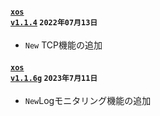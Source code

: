 #### <code class='changelog-service'><a href="../release-notes/db/xos-1_1_4">xos v1.1.4</a></code> <code class='changelog-date'>2022年07月13日</code>

- <code class="New">New</code> TCP機能の追加

#### <code class='changelog-service'><a href="../release-notes/db/xos-1_1_6g">xos v1.1.6g</a></code> <code class='changelog-date'>2023年7月11日</code>

- <code class="New">New</code>Logモニタリング機能の追加
